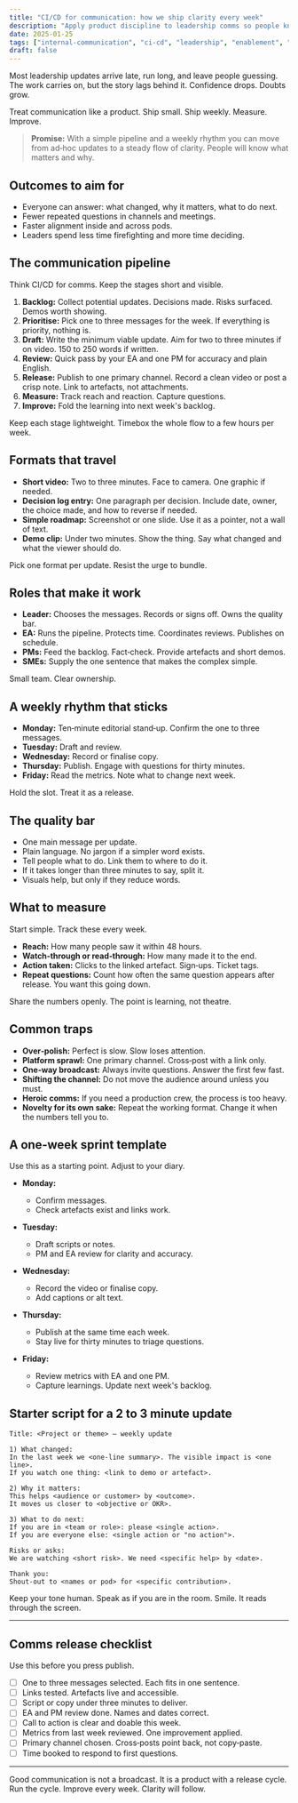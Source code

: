 ```yaml
---
title: "CI/CD for communication: how we ship clarity every week"
description: "Apply product discipline to leadership comms so people know what matters and why, every week."
date: 2025-01-25
tags: ["internal-communication", "ci-cd", "leadership", "enablement", "culture"]
draft: false
---
```


Most leadership updates arrive late, run long, and leave people guessing.
The work carries on, but the story lags behind it. Confidence drops. Doubts grow.

Treat communication like a product. Ship small. Ship weekly. Measure. Improve.

> **Promise:** With a simple pipeline and a weekly rhythm you can move from ad‑hoc updates to a steady flow of clarity. People will know what matters and why.

## Outcomes to aim for

* Everyone can answer: what changed, why it matters, what to do next.
* Fewer repeated questions in channels and meetings.
* Faster alignment inside and across pods.
* Leaders spend less time firefighting and more time deciding.

## The communication pipeline

Think CI/CD for comms. Keep the stages short and visible.

1. **Backlog:** Collect potential updates. Decisions made. Risks surfaced. Demos worth showing.
2. **Prioritise:** Pick one to three messages for the week. If everything is priority, nothing is.
3. **Draft:** Write the minimum viable update. Aim for two to three minutes if on video. 150 to 250 words if written.
4. **Review:** Quick pass by your EA and one PM for accuracy and plain English.
5. **Release:** Publish to one primary channel. Record a clean video or post a crisp note. Link to artefacts, not attachments.
6. **Measure:** Track reach and reaction. Capture questions.
7. **Improve:** Fold the learning into next week's backlog.

Keep each stage lightweight. Timebox the whole flow to a few hours per week.

## Formats that travel

* **Short video:** Two to three minutes. Face to camera. One graphic if needed.
* **Decision log entry:** One paragraph per decision. Include date, owner, the choice made, and how to reverse if needed.
* **Simple roadmap:** Screenshot or one slide. Use it as a pointer, not a wall of text.
* **Demo clip:** Under two minutes. Show the thing. Say what changed and what the viewer should do.

Pick one format per update. Resist the urge to bundle.

## Roles that make it work

* **Leader:** Chooses the messages. Records or signs off. Owns the quality bar.
* **EA:** Runs the pipeline. Protects time. Coordinates reviews. Publishes on schedule.
* **PMs:** Feed the backlog. Fact‑check. Provide artefacts and short demos.
* **SMEs:** Supply the one sentence that makes the complex simple.

Small team. Clear ownership.

## A weekly rhythm that sticks

* **Monday:** Ten‑minute editorial stand‑up. Confirm the one to three messages.
* **Tuesday:** Draft and review.
* **Wednesday:** Record or finalise copy.
* **Thursday:** Publish. Engage with questions for thirty minutes.
* **Friday:** Read the metrics. Note what to change next week.

Hold the slot. Treat it as a release.

## The quality bar

* One main message per update.
* Plain language. No jargon if a simpler word exists.
* Tell people what to do. Link them to where to do it.
* If it takes longer than three minutes to say, split it.
* Visuals help, but only if they reduce words.

## What to measure

Start simple. Track these every week.

* **Reach:** How many people saw it within 48 hours.
* **Watch‑through or read‑through:** How many made it to the end.
* **Action taken:** Clicks to the linked artefact. Sign‑ups. Ticket tags.
* **Repeat questions:** Count how often the same question appears after release. You want this going down.

Share the numbers openly. The point is learning, not theatre.

## Common traps

* **Over‑polish:** Perfect is slow. Slow loses attention.
* **Platform sprawl:** One primary channel. Cross‑post with a link only.
* **One‑way broadcast:** Always invite questions. Answer the first few fast.
* **Shifting the channel:** Do not move the audience around unless you must.
* **Heroic comms:** If you need a production crew, the process is too heavy.
* **Novelty for its own sake:** Repeat the working format. Change it when the numbers tell you to.

## A one‑week sprint template

Use this as a starting point. Adjust to your diary.

* **Monday:**

  * Confirm messages.
  * Check artefacts exist and links work.
* **Tuesday:**

  * Draft scripts or notes.
  * PM and EA review for clarity and accuracy.
* **Wednesday:**

  * Record the video or finalise copy.
  * Add captions or alt text.
* **Thursday:**

  * Publish at the same time each week.
  * Stay live for thirty minutes to triage questions.
* **Friday:**

  * Review metrics with EA and one PM.
  * Capture learnings. Update next week's backlog.

## Starter script for a 2 to 3 minute update

```text
Title: <Project or theme> – weekly update

1) What changed:
In the last week we <one‑line summary>. The visible impact is <one line>.
If you watch one thing: <link to demo or artefact>.

2) Why it matters:
This helps <audience or customer> by <outcome>.
It moves us closer to <objective or OKR>.

3) What to do next:
If you are in <team or role>: please <single action>.
If you are everyone else: <single action or "no action">.

Risks or asks:
We are watching <short risk>. We need <specific help> by <date>.

Thank you:
Shout‑out to <names or pod> for <specific contribution>.
```

Keep your tone human. Speak as if you are in the room. Smile. It reads through the screen.

---

## Comms release checklist

Use this before you press publish.

* [ ] One to three messages selected. Each fits in one sentence.
* [ ] Links tested. Artefacts live and accessible.
* [ ] Script or copy under three minutes to deliver.
* [ ] EA and PM review done. Names and dates correct.
* [ ] Call to action is clear and doable this week.
* [ ] Metrics from last week reviewed. One improvement applied.
* [ ] Primary channel chosen. Cross‑posts point back, not copy‑paste.
* [ ] Time booked to respond to first questions.

---

Good communication is not a broadcast. It is a product with a release cycle.
Run the cycle. Improve every week. Clarity will follow.
